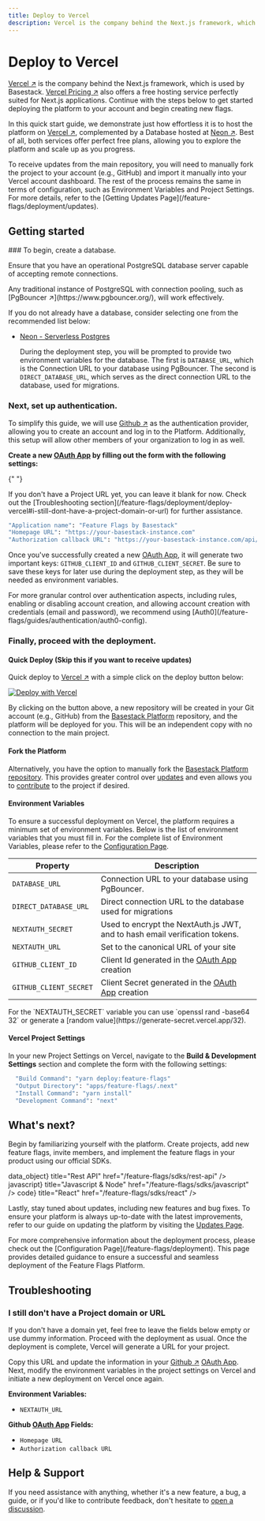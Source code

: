 ```yaml
---
title: Deploy to Vercel
description: Vercel is the company behind the Next.js framework, which is used by Basestack.
---
```



# Deploy to Vercel

[Vercel ↗](https://vercel.com/) is the company behind the Next.js framework, which is used by Basestack. [Vercel Pricing ↗](https://vercel.com/pricing) also offers a free hosting service perfectly suited for Next.js applications. Continue with the steps below to get started deploying the platform to your account and begin creating new flags.

In this quick start guide, we demonstrate just how effortless it is to host the platform on [Vercel ↗](https://vercel.com/), complemented by a Database hosted at [Neon ↗](https://neon.tech/). Best of all, both services offer perfect free plans, allowing you to explore the platform and scale up as you progress.

<Callout type="warning" emoji="⚠️">
  To receive updates from the main repository, you will need to manually fork
  the project to your account (e.g., GitHub) and import it manually into your
  Vercel account dashboard. The rest of the process remains the same in terms of
  configuration, such as Environment Variables and Project Settings. For more
  details, refer to the [Getting Updates
  Page](/feature-flags/deployment/updates).
</Callout>

## Getting started

<Steps>
  ### To begin, create a database.

Ensure that you have an operational PostgreSQL database server capable of accepting remote connections.

<Callout type="info" emoji="ℹ️">
  Any traditional instance of PostgreSQL with connection pooling, such as
  [PgBouncer ↗](https://www.pgbouncer.org/), will work effectively.
</Callout>

If you do not already have a database, consider selecting one from the recommended list below:

- [Neon - Serverless Postgres](/feature-flags/guides/database/neon)

  During the deployment step, you will be prompted to provide two environment variables for the database. The first is `DATABASE_URL`, which is the Connection URL to your database using PgBouncer. The second is `DIRECT_DATABASE_URL`, which serves as the direct connection URL to the database, used for migrations.

### Next, set up authentication.

To simplify this guide, we will use [Github ↗](https://github.com/) as the authentication provider, allowing you to create an account and log in to the Platform. Additionally, this setup will allow other members of your organization to log in as well.

**Create a new [OAuth App](https://github.com/settings/developers) by filling out the form with the following settings:**

{" "}

<Callout type="info" emoji="ℹ️">
  If you don't have a Project URL yet, you can leave it blank for now. Check out
  the [Troubleshooting
  section](/feature-flags/deployment/deploy-vercel#i-still-dont-have-a-project-domain-or-url)
  for further assistance.
</Callout>

```bash
"Application name": "Feature Flags by Basestack"
"Homepage URL": "https://your-basestack-instance.com"
"Authorization callback URL": "https://your-basestack-instance.com/api/auth/callback/github"
```

Once you've successfully created a new [OAuth App](https://github.com/settings/developers), it will generate two important keys: `GITHUB_CLIENT_ID` and `GITHUB_CLIENT_SECRET`. Be sure to save these keys for later use during the deployment step, as they will be needed as environment variables.

<Callout type="warning" emoji="⚠️">
  For more granular control over authentication aspects, including rules,
  enabling or disabling account creation, and allowing account creation with
  credentials (email and password), we recommend using
  [Auth0](/feature-flags/guides/authentication/auth0-config).
</Callout>

### Finally, proceed with the deployment.

#### Quick Deploy (Skip this if you want to receive updates)

Quick deploy to [Vercel ↗](https://vercel.com/) with a simple click on the deploy button below:

[![Deploy with Vercel](https://vercel.com/button)](https://vercel.com/new/clone?repository-url=https%3A%2F%2Fgithub.com%2FStorytics%2Fmonolock&env=DATABASE_URL,DIRECT_DATABASE_URL,NEXTAUTH_SECRET,NEXTAUTH_URL,GITHUB_CLIENT_ID,GITHUB_CLIENT_SECRET,API_RATE_LIMIT_MAX,API_RATE_LIMIT_WINDOW_MS,API_RATE_LIMIT_UNIQUE_TOKEN_PER_SECOND,API_ACCESS_CONTROL_ALLOW_ORIGIN&envDescription=Environment%20Variable%20Keys%20needed%20for%20Features%20Flags%20Platform&envLink=https%3A%2F%2Fdocs.basestack.co%2F&project-name=basestack-feature-flags&repository-name=basestack-feature-flags)

By clicking on the button above, a new repository will be created in your Git account (e.g., GitHub) from the [Basestack Platform](https://github.com/basestack-co/basestack) repository, and the platform will be deployed for you. This will be an independent copy with no connection to the main project.

#### Fork the Platform

Alternatively, you have the option to manually fork the [Basestack Platform repository](https://github.com/basestack-co/basestack). This provides greater control over [updates](/feature-flags/deployment/updates) and even allows you to [contribute](/contributing) to the project if desired.

#### Environment Variables

To ensure a successful deployment on Vercel, the platform requires a minimum set of environment variables. Below is the list of environment variables that you must fill in. For the complete list of Environment Variables, please refer to the [Configuration Page](/feature-flags/deployment#environment-variables).

| Property               | Description                                                                                 |
| ---------------------- | ------------------------------------------------------------------------------------------- |
| `DATABASE_URL`         | Connection URL to your database using PgBouncer.                                            |
| `DIRECT_DATABASE_URL`  | Direct connection URL to the database used for migrations                                   |
| `NEXTAUTH_SECRET`      | Used to encrypt the NextAuth.js JWT, and to hash email verification tokens.                 |
| `NEXTAUTH_URL`         | Set to the canonical URL of your site                                                       |
| `GITHUB_CLIENT_ID`     | Client Id generated in the [OAuth App](https://github.com/settings/developers) creation     |
| `GITHUB_CLIENT_SECRET` | Client Secret generated in the [OAuth App](https://github.com/settings/developers) creation |

<Callout type="info" emoji="ℹ️">
  For the `NEXTAUTH_SECRET` variable you can use `openssl rand -base64 32` or
  generate a [random value](https://generate-secret.vercel.app/32).
</Callout>

#### Vercel Project Settings

In your new Project Settings on Vercel, navigate to the **Build & Development Settings** section and complete the form with the following settings:

```bash
  "Build Command": "yarn deploy:feature-flags"
  "Output Directory": "apps/feature-flags/.next"
  "Install Command": "yarn install"
  "Development Command": "next"
```

</Steps>

## What's next?

Begin by familiarizing yourself with the platform. Create projects, add new feature flags, invite members, and implement the feature flags in your product using our official SDKs.

<Cards>
  <Card
    icon={<span className="material-symbols-outlined">data_object</span>}
    title="Rest API"
    href="/feature-flags/sdks/rest-api"
  />
  <Card
    icon={<span className="material-symbols-outlined">javascript</span>}
    title="Javascript & Node"
    href="/feature-flags/sdks/javascript"
  />
  <Card
    icon={<span className="material-symbols-outlined">code</span>}
    title="React"
    href="/feature-flags/sdks/react"
  />
</Cards>

Lastly, stay tuned about updates, including new features and bug fixes. To ensure your platform is always up-to-date with the latest improvements, refer to our guide on updating the platform by visiting the [Updates Page](/feature-flags/deployment/updates).

<Callout type="info" emoji="ℹ️">
  For more comprehensive information about the deployment process, please check
  out the [Configuration Page](/feature-flags/deployment). This page provides
  detailed guidance to ensure a successful and seamless deployment of the
  Feature Flags Platform.
</Callout>

## Troubleshooting

### I still don't have a Project domain or URL

If you don't have a domain yet, feel free to leave the fields below empty or use dummy information. Proceed with the deployment as usual. Once the deployment is complete, Vercel will generate a URL for your project.

Copy this URL and update the information in your [Github ↗](https://github.com/) [OAuth App](https://github.com/settings/developers). Next, modify the environment variables in the project settings on Vercel and initiate a new deployment on Vercel once again.

**Environment Variables:**

- `NEXTAUTH_URL`

**Github [OAuth App](https://github.com/settings/developers) Fields:**

- `Homepage URL`
- `Authorization callback URL`

## Help & Support

If you need assistance with anything, whether it's a new feature, a bug, a guide, or if you'd like to contribute feedback, don't hesitate to [open a discussion](https://github.com/basestack-co/basestack/discussions).
